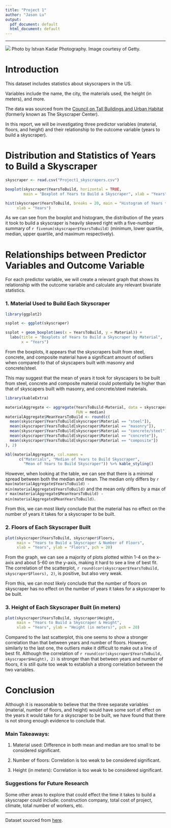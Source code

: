```yaml
---
title: "Project 1"
author: "Jason Lu"
output:
  pdf_document: default
  html_document: default
---
```


------------------------------------------------------------------------

![](/Users/jasonlu/Documents/SDS%20313/skyscraper.png) Photo by Istvan Kadar 
Photography. Image courtesy of Getty.

# **Introduction**
This dataset includes statistics about skyscrapers in the US.

Variables include the name, the city, the materials used, the height (in meters), and more.

The data was sourced from the [Council on Tall Buildings and Urban Habitat](https://www.ctbuh.org/) (formerly known as The Skyscraper Center).

In this report, we will be investigating three predictor variables (material, 
floors, and height) and their relationship to the outcome variable (years to 
build a skyscraper).

# **Distribution and Statistics of Years to Build a Skyscraper**
```r
skyscraper <- read.csv("Project1_skyscrapers.csv")
```

```r
boxplot(skyscraper$YearsToBuild, horizontal = TRUE, 
        main = "Boxplot of Years to Build a Skyscraper", xlab = "Years")

hist(skyscraper$YearsToBuild, breaks = 20, main = "Histogram of Years to Build a Skyscraper",
     xlab = "Years")
```

As we can see from the boxplot and histogram, the distribution of the years it 
took to build a skyscraper is heavily skewed right with a five-number summary 
of `r fivenum(skyscraper$YearsToBuild)` (minimum, lower quartile, median, upper 
quartile, and maximum respectively).

# **Relationships between Predictor Variables and Outcome Variable**
For each predictor variable, we will create a relevant graph that shows its 
relationship with the outcome variable and calculate any relevant bivariate 
statistics.

### **1. Material Used to Build Each Skyscraper**
```r
library(ggplot2)

ssplot <- ggplot(skyscraper)

ssplot + geom_boxplot(aes(x = YearsToBuild, y = Material)) + 
  labs(title = "Boxplots of Years to Build a Skyscraper by Material", 
       x = "Years")
```

From the boxplots, it appears that the skyscrapers built from steel, concrete, 
and composite material have a significant amount of outliers when compared to 
that of skyscapers built with masonry and concrete/steel.

This may suggest that the mean of years it took for skyscapers to be built from 
steel, concrete and composite material could potentially be higher than that of 
skyscapers built with masonry, and concrete/steel materials.

```r
library(kableExtra)

materialAggregate <- aggregate(YearsToBuild~Material, data = skyscraper, 
                               FUN = median)
materialAggregate$MeanYearsToBuild <- round(c(
  mean(skyscraper$YearsToBuild[skyscraper$Material == "steel"]),
  mean(skyscraper$YearsToBuild[skyscraper$Material == "masonry"]),
  mean(skyscraper$YearsToBuild[skyscraper$Material == "concrete/steel"]),
  mean(skyscraper$YearsToBuild[skyscraper$Material == "concrete"]),
  mean(skyscraper$YearsToBuild[skyscraper$Material == "composite"])
), 2)

kbl(materialAggregate, col.names = 
      c("Materials", "Median of Years to Build Skyscraper", 
        "Mean of Years to Build Skyscraper")) %>% kable_styling()
```

However, when looking at the table, we can see that there is a minimal spread between both the median and mean. The median only differs by `r max(materialAggregate$YearsToBuild) - min(materialAggregate$YearsToBuild)` and the mean only differs by a max of `r max(materialAggregate$MeanYearsToBuild) - min(materialAggregate$MeanYearsToBuild)`.

From this, we can most likely conclude that the material has no effect on the number of years it takes for a skyscraper to be built.

### **2. Floors of Each Skyscraper Built**
```r
plot(skyscraper$YearsToBuild, skyscraper$Floors, 
     main = "Years to Build a Skyscraper & Number of Floors", 
     xlab = "Years", ylab = "Floors", pch = 20)
```

From the graph, we can see a majority of plots plotted within 1-4 on the x-axis
and about 5-60 on the y-axis, making it hard to see a line of best fit. The 
correlation of the scatterplot, `r round(cor(skyscraper$YearsToBuild, 
skyscraper$Floors), 2)`, is positive, but also very weak.

From this, we can most likely conclude that the number of floors on skyscraper
has no effect on the number of years it takes for a skyscraper to be built.

### **3. Height of Each Skyscraper Built (in meters)**
```r
plot(skyscraper$YearsToBuild, skyscraper$Height,  
     main = "Years to Build a Skyscraper & Height", 
     xlab = "Years", ylab = "Height (in meters)", pch = 20)
```

Compared to the last scatterplot, this one seems to show a stronger correlation 
than that between years and number of floors. However, similarly to the last 
one, the outliers make it difficult to make out a line of best fit. Although 
the correlation of `r round(cor(skyscraper$YearsToBuild, skyscraper$Height), 2)`
is stronger than that between years and number of floors, it is still quite too
weak to establish a strong correlation between the two variables.

# **Conclusion**
Although it is reasonable to believe that the three separate variables 
(material, number of floors, and height) would have some sort of effect on the
years it would take for a skyscraper to be built, we have found that there is
not strong enough evidence to conclude that.

### **Main Takeaways:**
1. Material used: Difference in both mean and median are too small to be 
considered significant.

2. Number of floors: Correlation is too weak to be considered significant.

3. Height (in meters): Correlation is too weak to be considered significant.

### **Suggestions for Future Research**
Some other areas to explore that could effect the time it takes to build a skyscraper could include: construction company, total cost of project,
climate, total number of workers, etc. 

***

Dataset sourced from 
[here](https://corgis-edu.github.io/corgis/csv/skyscrapers/).
